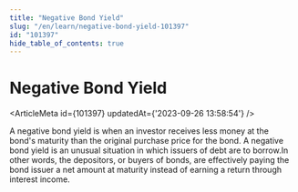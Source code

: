 ```yaml
---
title: "Negative Bond Yield"
slug: "/en/learn/negative-bond-yield-101397"
id: "101397"
hide_table_of_contents: true
---
```



# Negative Bond Yield

<ArticleMeta id={101397} updatedAt={'2023-09-26 13:58:54'} />
<div className='border-solid border-b border-t-0 my-4 border-[var(--ifm-color-gray-300)]' />

A negative bond yield is when an investor receives less money at the bond's maturity than the original purchase price for the bond. A negative bond yield is an unusual situation in which issuers of debt are to borrow.In other words, the depositors, or buyers of bonds, are effectively paying the bond issuer a net amount at maturity instead of earning a return through interest income.
